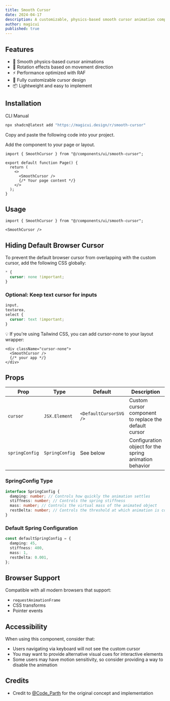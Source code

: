 ```yaml
---
title: Smooth Cursor
date: 2024-04-17
description: A customizable, physics-based smooth cursor animation component for React applications.
author: magicui
published: true
---
```


<ComponentPreview name="smooth-cursor-demo" />

## Features

- 🎯 Smooth physics-based cursor animations
- 🔄 Rotation effects based on movement direction
- ⚡ Performance optimized with RAF
- 🎨 Fully customizable cursor design
- 📦 Lightweight and easy to implement

## Installation

<Tabs defaultValue="cli">

<TabsList>
  <TabsTrigger value="cli">CLI</TabsTrigger>
  <TabsTrigger value="manual">Manual</TabsTrigger>
</TabsList>
<TabsContent value="cli">

```bash
npx shadcn@latest add "https://magicui.design/r/smooth-cursor"
```

</TabsContent>

<TabsContent value="manual">

<Steps>

<Step>Copy and paste the following code into your project.</Step>

<ComponentSource name="smooth-cursor" />

<Step>Add the component to your page or layout.</Step>

```tsx
import { SmoothCursor } from "@/components/ui/smooth-cursor";

export default function Page() {
  return (
    <>
      <SmoothCursor />
      {/* Your page content */}
    </>
  );
}
```

</Steps>

</TabsContent>

</Tabs>

## Usage

```tsx
import { SmoothCursor } from "@/components/ui/smooth-cursor";
```

```tsx
<SmoothCursor />
```

## Hiding Default Browser Cursor
To prevent the default browser cursor from overlapping with the custom cursor, add the following CSS globally:

```css
* {
  cursor: none !important;
}
```

### Optional: Keep text cursor for inputs

```css
input,
textarea,
select {
  cursor: text !important;
}
```

💡 If you're using Tailwind CSS, you can add cursor-none to your layout wrapper:

```tsx
<div className="cursor-none">
  <SmoothCursor />
  {/* your app */}
</div>
```

## Props

| Prop           | Type           | Default                | Description                                            |
| -------------- | -------------- | ---------------------- | ------------------------------------------------------ |
| `cursor`       | `JSX.Element`  | `<DefaultCursorSVG />` | Custom cursor component to replace the default cursor  |
| `springConfig` | `SpringConfig` | See below              | Configuration object for the spring animation behavior |

### SpringConfig Type

```typescript
interface SpringConfig {
  damping: number; // Controls how quickly the animation settles
  stiffness: number; // Controls the spring stiffness
  mass: number; // Controls the virtual mass of the animated object
  restDelta: number; // Controls the threshold at which animation is considered complete
}
```

### Default Spring Configuration

```typescript
const defaultSpringConfig = {
  damping: 45,
  stiffness: 400,
  mass: 1,
  restDelta: 0.001,
};
```

## Browser Support

Compatible with all modern browsers that support:

- `requestAnimationFrame`
- CSS transforms
- Pointer events

## Accessibility

When using this component, consider that:

- Users navigating via keyboard will not see the custom cursor
- You may want to provide alternative visual cues for interactive elements
- Some users may have motion sensitivity, so consider providing a way to disable the animation

## Credits

- Credit to [@Code_Parth](https://twitter.com/Code_Parth) for the original concept and implementation
